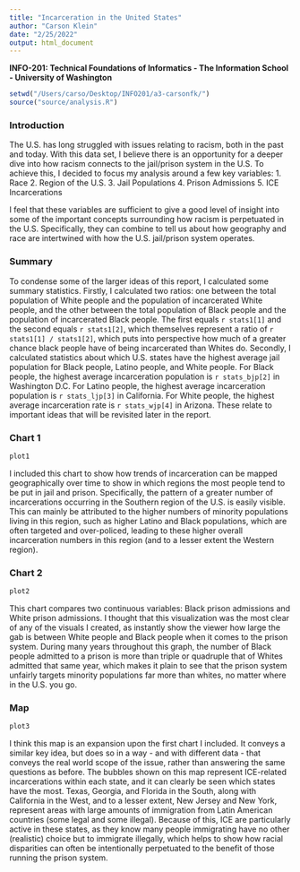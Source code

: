 ```yaml
---
title: "Incarceration in the United States"
author: "Carson Klein"
date: "2/25/2022"
output: html_document
---
```

**INFO-201: Technical Foundations of Informatics - The Information School - University of Washington**

```r
setwd("/Users/carso/Desktop/INFO201/a3-carsonfk/")
source("source/analysis.R")
```
### Introduction

The U.S. has long struggled with issues relating to racism, both in the past and today. With this data set, I believe there is an opportunity for a deeper dive into how racism connects to the jail/prison system in the U.S. To achieve this, I decided to focus my analysis around a few key variables:
1. Race
2. Region of the U.S.
3. Jail Populations
4. Prison Admissions
5. ICE Incarcerations

I feel that these variables are sufficient to give a good level of insight into some of the important concepts surrounding how racism is perpetuated in the U.S. Specifically, they can combine to tell us about how geography and race are intertwined with how the U.S. jail/prison system operates.

### Summary

To condense some of the larger ideas of this report, I calculated some summary statistics. Firstly, I calculated two ratios: one between the total population of White people and the population of incarcerated White people, and the other between the total population of Black people and the population of incarcerated Black people. The first equals `r stats1[1]` and the second equals `r stats1[2]`, which themselves represent a ratio of `r stats1[1] / stats1[2]`, which puts into perspective how much of a greater chance black people have of being incarcerated than Whites do. Secondly, I calculated statistics about which U.S. states have the highest average jail population for Black people, Latino people, and White people. For Black people, the highest average incarceration population is `r stats_bjp[2]` in Washington D.C. For Latino people, the highest average incarceration population is `r stats_ljp[3]` in California. For White people, the highest average incarceration rate is `r stats_wjp[4]` in Arizona. These relate to important ideas that will be revisited later in the report.

### Chart 1

```r
plot1
```

I included this chart to show how trends of incarceration can be mapped geographically over time to show in which regions the most people tend to be put in jail and prison. Specifically, the pattern of a greater number of incarcerations occurring in the Southern region of the U.S. is easily visible. This can mainly be attributed to the higher numbers of minority populations living in this region, such as higher Latino and Black populations, which are often targeted and over-policed, leading to these higher overall incarceration numbers in this region (and to a lesser extent the Western region).

### Chart 2

```r
plot2
```

This chart compares two continuous variables: Black prison admissions and White prison admissions. I thought that this visualization was the most clear of any of the visuals I created, as instantly show the viewer how large the gab is between White people and Black people when it comes to the prison system. During many years throughout this graph, the number of Black people admitted to a prison is more than triple or quadruple that of Whites admitted that same year, which makes it plain to see that the prison system unfairly targets minority populations far more than whites, no matter where in the U.S. you go.

### Map

```r
plot3
```

I think this map is an expansion upon the first chart I included. It conveys a similar key idea, but does so in a way - and with different data - that conveys the real world scope of the issue, rather than answering the same questions as before. The bubbles shown on this map represent ICE-related incarcerations within each state, and it can clearly be seen which states have the most. Texas, Georgia, and Florida in the South, along with California in the West, and to a lesser extent, New Jersey and New York, represent areas with large amounts of immigration from Latin American countries (some legal and some illegal). Because of this, ICE are particularly active in these states, as they know many people immigrating have no other (realistic) choice but to immigrate illegally, which helps to show how racial disparities can often be intentionally perpetuated to the benefit of those running the prison system.